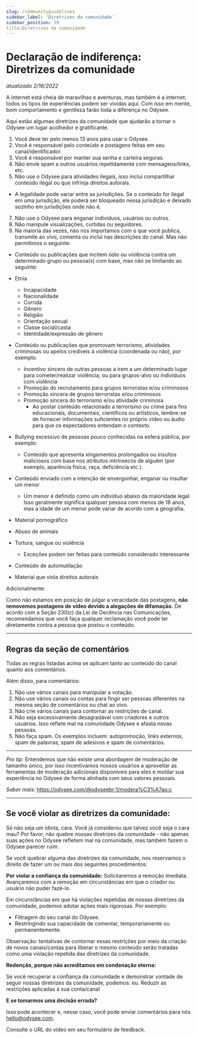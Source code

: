 ```yaml
---
slug: /communityguidelines
sidebar_label: 'Diretrizes da comunidade'
sidebar_position: 19
title:Diretrizes da comunidade
---
```


# Declaração de indiferença: Diretrizes da comunidade
*atualizado 2/16/2022*

A internet está cheia de maravilhas e aventuras, mas também é a internet: todos os tipos de experiências podem ser vividas aqui. Com isso em mente, bom comportamento e gentileza farão toda a diferença no Odysee.

Aqui estão algumas diretrizes da comunidade que ajudarão a tornar o Odysee um lugar acolhedor e gratificante.

1. Você deve ter pelo menos 13 anos para usar o Odysee.
2. Você é responsável pelo conteúdo e postagens feitas em seu canal/identificador.
3. Você é responsável por manter sua senha e carteira seguras.
4. Não envie spam a outros usuários repetidamente com mensagens/links, etc.
5. Não use o Odysee para atividades ilegais, isso inclui compartilhar conteúdo ilegal ou que infrinja direitos autorais.
* A legalidade pode variar entre as jurisdições. Se o conteúdo for ilegal em uma jurisdição, ele poderá ser bloqueado nessa jurisdição e deixado sozinho em jurisdições onde não é.
7. Não use o Odysee para enganar indivíduos, usuários ou outros.
8. Não manipule visualizações, curtidas ou seguidores.
9. Na maioria das vezes, não nos importamos com o que você publica, transmite ao vivo, comenta ou inclui nas descrições do canal. Mas não permitimos o seguinte:
*   Conteúdo ou publicações que incitem ódio ou violência contra um determinado grupo ou pessoa(s) com base, mas não se limitando ao seguinte:
* Etnia
     * Incapacidade
     * Nacionalidade
     * Corrida
     * Gênero
     * Religião
     * Orientação sexual
     * Classe social/casta
     * Identidade/expressão de gênero
*   Conteúdo ou publicações que promovam terrorismo, atividades criminosas ou apelos credíveis à violência (coordenada ou não), por exemplo:
    *   Incentivo sincero de outras pessoas a irem a um determinado lugar para cometer/realizar violência, ou para grupos-alvo ou indivíduos com violência
    *   Promoção do recrutamento para grupos terroristas e/ou criminosos
    *   Promoção sincera de grupos terroristas e/ou criminosos
    *   Promoção sincera do terrorismo e/ou atividade criminosa
		- Ao postar conteúdo relacionado a terrorismo ou crime para fins educacionais, documentais, científicos ou artísticos, lembre-se de fornecer informações suficientes no próprio vídeo ou áudio para que os espectadores entendam o contexto.

*   Bullying excessivo de pessoas pouco conhecidas na esfera pública, por exemplo:
    *   Conteúdo que apresenta xingamentos prolongados ou insultos maliciosos com base nos atributos intrínsecos de alguém (por exemplo, aparência física, raça, deficiência etc.).
*   Conteúdo enviado com a intenção de envergonhar, enganar ou insultar um menor

    * Um menor é definido como um indivíduo abaixo da maioridade legal. Isso geralmente significa qualquer pessoa com menos de 18 anos, mas a idade de um menor pode variar de acordo com a geografia.

*   Material pornográfico
*   Abuso de animais
*   Tortura, sangue ou violência
	* Exceções podem ser feitas para conteúdo considerado interessante
*   Conteúdo de automutilação
*   Material que viola direitos autorais

Adicionalmente:

Como não estamos em posição de julgar a veracidade das postagens, **não removemos postagens de vídeo devido a alegações de difamação.** De acordo com a Seção 230(c) da Lei de Decência nas Comunicações, recomendamos que você faça qualquer reclamação você pode ter diretamente contra a pessoa que postou o conteúdo.

---

## Regras da seção de comentários

Todas as regras listadas acima se aplicam tanto ao conteúdo do canal quanto aos comentários.

Além disso, para comentários:

1. Não use vários canais para manipular a votação.
2. Não use vários canais ou contas para fingir ser pessoas diferentes na mesma seção de comentários ou chat ao vivo.
3. Não crie vários canais para contornar as restrições de canal.
4. Não seja excessivamente desagradável com criadores e outros usuários. Isso reflete mal na comunidade Odysee e afasta novas pessoas.
5. Não faça spam. Os exemplos incluem: autopromoção, links externos, spam de palavras, spam de adesivos e spam de comentários.

---

_Pro tip:_ Entendemos que não existe uma abordagem de moderação de tamanho único, por isso incentivamos nossos usuários a aproveitar as ferramentas de moderação adicionais disponíveis para eles e moldar sua experiência no Odysee de forma alinhada com seus valores pessoais.

_Saber mais:_ 
https://odysee.com/@odyseebr:1/modera%C3%A7ao:c

---

## Se você violar as diretrizes da comunidade:

Só não seja um idiota, cara. Você já considerou que talvez você seja o cara mau? Por favor, não quebre nossas diretrizes da comunidade - não apenas suas ações no Odysee refletem mal na comunidade, mas também fazem o Odysee parecer ruim.

Se você quebrar alguma das diretrizes da comunidade, nos reservamos o direito de fazer um ou mais dos seguintes procedimentos:

**Por violar a confiança da comunidade:**
Solicitaremos a remoção imediata. Avançaremos com a remoção em circunstâncias em que o criador ou usuário não puder fazê-lo.

Em circunstâncias em que há violações repetidas de nossas diretrizes da comunidade, podemos adotar ações mais rigorosas. Por exemplo:

* Filtragem do seu canal do Odysee.
* Restringindo sua capacidade de comentar, temporariamente ou permanentemente.

Observação: tentativas de contornar essas restrições por meio da criação de novos canais/contas para liberar o mesmo conteúdo serão tratadas como uma violação repetida das diretrizes da comunidade.


**Redenção, porque não acreditamos em condenação eterna:**

Se você recuperar a confiança da comunidade e demonstrar vontade de seguir nossas diretrizes da comunidade, podemos:
eu. Reduzir as restrições aplicadas à sua conta/canal

**E se tomarmos uma decisão errada?**

Isso pode acontecer e, nesse caso, você pode enviar comentários para nós hello@odysee.com.

Consulte o URL do vídeo em seu formulário de feedback.